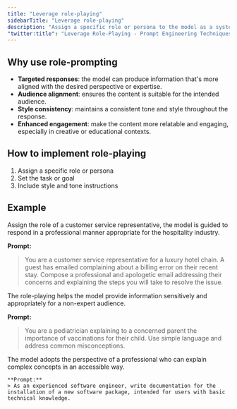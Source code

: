 ```yaml
---
title: "Leverage role-playing"
sidebarTitle: "Leverage role-playing"
description: "Assign a specific role or persona to the model as a system prompt can influence the style, tone, and content of the output."
"twitter:title": "Leverage Role-Playing - Prompt Engineering Techniques"
---
```



## Why use role-prompting

- **Targeted responses**: the model can produce information that's more aligned with the desired perspective or expertise.
- **Audience alignment**: ensures the content is suitable for the intended audience.
- **Style consistency**: maintains a consistent tone and style throughout the response.
- **Enhanced engagement**: make the content more relatable and engaging, especially in creative or educational contexts.


## How to implement role-playing

1. Assign a specific role or persona
2. Set the task or goal
3. Include style and tone instructions


## Example

<AccordionGroup>
  <Accordion title="Example 1: Customer service scenario.">
  Assign the role of a customer service representative, the model is guided to respond in a professional manner appropriate for the hospitality industry.

  **Prompt:**

  > You are a customer service representative for a luxury hotel chain. A guest has emailed complaining about a billing error on their recent stay. Compose a professional and apologetic email addressing their concerns and explaining the steps you will take to resolve the issue.
  </Accordion>

  <Accordion title="Example 2: Medical advice.">
  The role-playing helps the model provide information sensitively and appropriately for a non-expert audience.

  **Prompt:**

  > You are a pediatrician explaining to a concerned parent the importance of vaccinations for their child. Use simple language and address common misconceptions.
  </Accordion>

  <Accordion title="Example 3: Technical writing.">
    The model adopts the perspective of a professional who can explain complex concepts in an accessible way.

    **Prompt:**
    > As an experienced software engineer, write documentation for the installation of a new software package, intended for users with basic technical knowledge.
  </Accordion>

</AccordionGroup>

<QuestionsSection />
